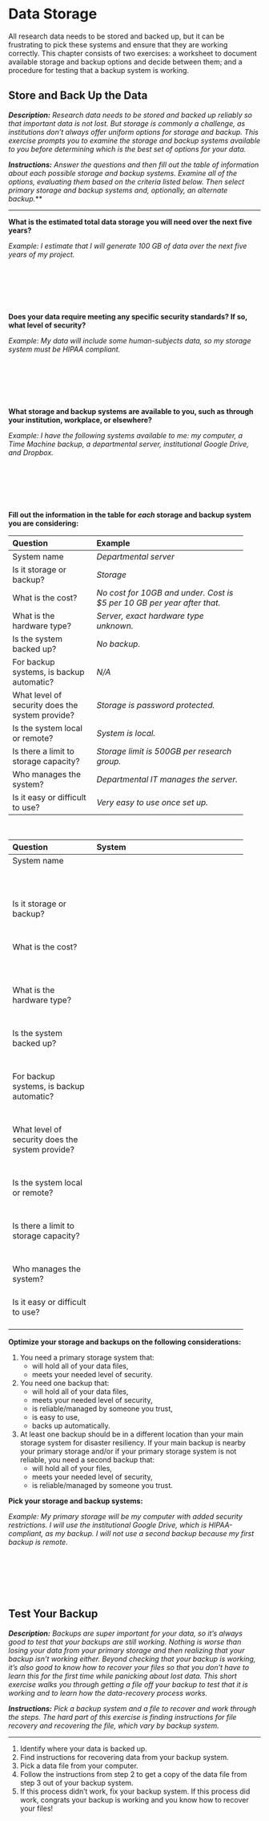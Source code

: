 # Data Storage

All research data needs to be stored and backed up, but it can be frustrating to pick these systems and ensure that they are working correctly. This chapter consists of two exercises: a worksheet to document available storage and backup options and decide between them; and a procedure for testing that a backup system is working.

## Store and Back Up the Data {#storage}

***Description:*** *Research data needs to be stored and backed up reliably so that important data is not lost. But storage is commonly a challenge, as institutions don’t always offer uniform options for storage and backup. This exercise prompts you to examine the storage and backup systems available to you before determining which is the best set of options for your data.*

***Instructions:*** *Answer the questions and then fill out the table of information about each possible storage and backup systems. Examine all of the options, evaluating them based on the criteria listed below. Then select primary storage and backup systems and, optionally, an alternate backup.***

---

**What is the estimated total data storage you will need over the next five years?**

*Example: I estimate that I will generate 100 GB of data over the next five years of my project.*

&nbsp;

&nbsp;

&nbsp;

**Does your data require meeting any specific security standards? If so, what level of security?**

*Example: My data will include some human-subjects data, so my storage system must be HIPAA compliant.*

&nbsp;

&nbsp;

&nbsp;

**What storage and backup systems are available to you, such as through your institution, workplace, or elsewhere?**

*Example: I have the following systems available to me: my computer, a Time Machine backup, a departmental server, institutional Google Drive, and Dropbox.*

&nbsp;

&nbsp;

&nbsp;

**Fill out the information in the table for *each* storage and backup system you are considering:**

------------------------------------------------------------------
Question                Example
--------------------    ------------------------------------------
System name             *Departmental server*

Is it storage or        *Storage*
backup?

What is the cost?       *No cost for 10GB and under.
                        Cost is $5 per 10 GB per year after that.*

What is the hardware    *Server, exact hardware type unknown.*
type?

Is the system           *No backup.*
backed up?

For backup systems,     *N/A*
is backup automatic?

What level of           *Storage is password protected.*
security does the 
system provide?

Is the system local     *System is local.*
or remote?

Is there a limit        *Storage limit is 500GB per research 
to storage capacity?    group.*

Who manages the         *Departmental IT manages the server.*
system?

Is it easy or           *Very easy to use once set up.*
difficult to use?
--------------------    ------------------------------------------

&nbsp;

------------------------------------------------------------------
Question                System
--------------------    ------------------------------------------
System name             &nbsp;
&nbsp;&nbsp;&nbsp;
&nbsp;&nbsp;&nbsp;
&nbsp;&nbsp;&nbsp;
&nbsp;&nbsp;&nbsp;
&nbsp;&nbsp;&nbsp;
&nbsp;&nbsp;&nbsp;
&nbsp;&nbsp;&nbsp;
&nbsp;&nbsp;&nbsp;
&nbsp;&nbsp;&nbsp;
&nbsp;&nbsp;&nbsp;
&nbsp;&nbsp;&nbsp;
&nbsp;&nbsp;&nbsp;
&nbsp;&nbsp;&nbsp;
&nbsp;&nbsp;&nbsp;
&nbsp;&nbsp;&nbsp;
&nbsp;&nbsp;&nbsp;
&nbsp;&nbsp;&nbsp;
&nbsp;&nbsp;&nbsp;
&nbsp;&nbsp;&nbsp;
&nbsp;&nbsp;&nbsp;
&nbsp;&nbsp;&nbsp;
&nbsp;&nbsp;&nbsp;
&nbsp;&nbsp;&nbsp;
&nbsp;&nbsp;&nbsp;
&nbsp;&nbsp;&nbsp;
&nbsp;&nbsp;&nbsp;

Is it storage or        &nbsp;
backup?
&nbsp;&nbsp;&nbsp;
&nbsp;&nbsp;&nbsp;
&nbsp;&nbsp;&nbsp;
&nbsp;&nbsp;&nbsp;
&nbsp;&nbsp;&nbsp;
&nbsp;&nbsp;&nbsp;
&nbsp;&nbsp;&nbsp;
&nbsp;&nbsp;&nbsp;
&nbsp;&nbsp;&nbsp;
&nbsp;&nbsp;&nbsp;
&nbsp;&nbsp;&nbsp;
&nbsp;&nbsp;&nbsp;
&nbsp;&nbsp;&nbsp;
&nbsp;&nbsp;&nbsp;
&nbsp;&nbsp;&nbsp;
&nbsp;&nbsp;&nbsp;
&nbsp;&nbsp;&nbsp;
&nbsp;&nbsp;&nbsp;
&nbsp;&nbsp;&nbsp;
&nbsp;&nbsp;&nbsp;
&nbsp;&nbsp;&nbsp;
&nbsp;&nbsp;&nbsp;

What is the cost?       &nbsp;
&nbsp;&nbsp;&nbsp;
&nbsp;&nbsp;&nbsp;
&nbsp;&nbsp;&nbsp;
&nbsp;&nbsp;&nbsp;
&nbsp;&nbsp;&nbsp;
&nbsp;&nbsp;&nbsp;
&nbsp;&nbsp;&nbsp;
&nbsp;&nbsp;&nbsp;
&nbsp;&nbsp;&nbsp;
&nbsp;&nbsp;&nbsp;
&nbsp;&nbsp;&nbsp;
&nbsp;&nbsp;&nbsp;
&nbsp;&nbsp;&nbsp;
&nbsp;&nbsp;&nbsp;
&nbsp;&nbsp;&nbsp;
&nbsp;&nbsp;&nbsp;
&nbsp;&nbsp;&nbsp;
&nbsp;&nbsp;&nbsp;
&nbsp;&nbsp;&nbsp;
&nbsp;&nbsp;&nbsp;
&nbsp;&nbsp;&nbsp;
&nbsp;&nbsp;&nbsp;
&nbsp;&nbsp;&nbsp;
&nbsp;&nbsp;&nbsp;

What is the hardware    &nbsp;
type?
&nbsp;&nbsp;&nbsp;
&nbsp;&nbsp;&nbsp;
&nbsp;&nbsp;&nbsp;
&nbsp;&nbsp;&nbsp;
&nbsp;&nbsp;&nbsp;
&nbsp;&nbsp;&nbsp;
&nbsp;&nbsp;&nbsp;
&nbsp;&nbsp;&nbsp;
&nbsp;&nbsp;&nbsp;
&nbsp;&nbsp;&nbsp;
&nbsp;&nbsp;&nbsp;
&nbsp;&nbsp;&nbsp;
&nbsp;&nbsp;&nbsp;
&nbsp;&nbsp;&nbsp;

Is the system           &nbsp;
backed up?
&nbsp;&nbsp;&nbsp;
&nbsp;&nbsp;&nbsp;
&nbsp;&nbsp;&nbsp;
&nbsp;&nbsp;&nbsp;
&nbsp;&nbsp;&nbsp;
&nbsp;&nbsp;&nbsp;
&nbsp;&nbsp;&nbsp;
&nbsp;&nbsp;&nbsp;
&nbsp;&nbsp;&nbsp;
&nbsp;&nbsp;&nbsp;
&nbsp;&nbsp;&nbsp;
&nbsp;&nbsp;&nbsp;
&nbsp;&nbsp;&nbsp;
&nbsp;&nbsp;&nbsp;

For backup systems,     &nbsp;
is backup automatic?
&nbsp;&nbsp;&nbsp;
&nbsp;&nbsp;&nbsp;
&nbsp;&nbsp;&nbsp;
&nbsp;&nbsp;&nbsp;
&nbsp;&nbsp;&nbsp;
&nbsp;&nbsp;&nbsp;
&nbsp;&nbsp;&nbsp;
&nbsp;&nbsp;&nbsp;
&nbsp;&nbsp;&nbsp;
&nbsp;&nbsp;&nbsp;
&nbsp;&nbsp;&nbsp;
&nbsp;&nbsp;&nbsp;
&nbsp;&nbsp;&nbsp;
&nbsp;&nbsp;&nbsp;

What level of           &nbsp;
security does the 
system provide?
&nbsp;&nbsp;&nbsp;
&nbsp;&nbsp;&nbsp;
&nbsp;&nbsp;&nbsp;
&nbsp;&nbsp;&nbsp;
&nbsp;&nbsp;&nbsp;
&nbsp;&nbsp;&nbsp;
&nbsp;&nbsp;&nbsp;
&nbsp;&nbsp;&nbsp;
&nbsp;&nbsp;&nbsp;
&nbsp;&nbsp;&nbsp;
&nbsp;&nbsp;&nbsp;
&nbsp;&nbsp;&nbsp;
&nbsp;&nbsp;&nbsp;
&nbsp;&nbsp;&nbsp;

Is the system local     &nbsp;
or remote?
&nbsp;&nbsp;&nbsp;
&nbsp;&nbsp;&nbsp;
&nbsp;&nbsp;&nbsp;
&nbsp;&nbsp;&nbsp;
&nbsp;&nbsp;&nbsp;
&nbsp;&nbsp;&nbsp;
&nbsp;&nbsp;&nbsp;
&nbsp;&nbsp;&nbsp;
&nbsp;&nbsp;&nbsp;
&nbsp;&nbsp;&nbsp;
&nbsp;&nbsp;&nbsp;
&nbsp;&nbsp;&nbsp;
&nbsp;&nbsp;&nbsp;
&nbsp;&nbsp;&nbsp;

Is there a limit        &nbsp;
to storage capacity?
&nbsp;&nbsp;&nbsp;
&nbsp;&nbsp;&nbsp;
&nbsp;&nbsp;&nbsp;
&nbsp;&nbsp;&nbsp;
&nbsp;&nbsp;&nbsp;
&nbsp;&nbsp;&nbsp;
&nbsp;&nbsp;&nbsp;
&nbsp;&nbsp;&nbsp;
&nbsp;&nbsp;&nbsp;
&nbsp;&nbsp;&nbsp;
&nbsp;&nbsp;&nbsp;

Who manages the         &nbsp;
system?
&nbsp;&nbsp;&nbsp;
&nbsp;&nbsp;&nbsp;
&nbsp;&nbsp;&nbsp;
&nbsp;&nbsp;&nbsp;
&nbsp;&nbsp;&nbsp;
&nbsp;&nbsp;&nbsp;
&nbsp;&nbsp;&nbsp;
&nbsp;&nbsp;&nbsp;
&nbsp;&nbsp;&nbsp;
&nbsp;&nbsp;&nbsp;
&nbsp;&nbsp;&nbsp;
&nbsp;&nbsp;&nbsp;
&nbsp;&nbsp;&nbsp;
&nbsp;&nbsp;&nbsp;

Is it easy or           &nbsp;
difficult to use?
&nbsp;&nbsp;&nbsp;
&nbsp;&nbsp;&nbsp;
&nbsp;&nbsp;&nbsp;
&nbsp;&nbsp;&nbsp;
&nbsp;&nbsp;&nbsp;
&nbsp;&nbsp;&nbsp;
&nbsp;&nbsp;&nbsp;
&nbsp;&nbsp;&nbsp;
&nbsp;&nbsp;&nbsp;
&nbsp;&nbsp;&nbsp;
&nbsp;&nbsp;&nbsp;
&nbsp;&nbsp;&nbsp;
&nbsp;&nbsp;&nbsp;
&nbsp;&nbsp;&nbsp;
--------------------    ------------------------------------------


**Optimize your storage and backups on the following considerations:**

1. You need a primary storage system that:
    - will hold all of your data files,
    - meets your needed level of security.
2. You need one backup that:
    - will hold all of your data files,
    - meets your needed level of security,
    - is reliable/managed by someone you trust,
    - is easy to use,
    - backs up automatically.
4. At least one backup should be in a different location than your main storage system for disaster resiliency. If your main backup is nearby your primary storage and/or if your primary storage system is not reliable, you need a second backup that: 
    - will hold all of your files,
    - meets your needed level of security,
    - is reliable/managed by someone you trust.

**Pick your storage and backup systems:**

*Example: My primary storage will be my computer with added security restrictions. I will use the institutional Google Drive, which is HIPAA-compliant, as my backup. I will not use a second backup because my first backup is remote.*

&nbsp;

&nbsp;

&nbsp;




## Test Your Backup {#backup}

***Description:*** *Backups are super important for your data, so it’s always good to test that your backups are still working. Nothing is worse than losing your data from your primary storage and then realizing that your backup isn’t working either. Beyond checking that your backup is working, it’s also good to know how to recover your files so that you don’t have to learn this for the first time while panicking about lost data. This short exercise walks you through getting a file off your backup to test that it is working and to learn how the data-recovery process works.*

***Instructions:*** *Pick a backup system and a file to recover and work through the steps. The hard part of this exercise is finding instructions for file recovery and recovering the file, which vary by backup system.*

---

1. Identify where your data is backed up.
2. Find instructions for recovering data from your backup system.
3. Pick a data file from your computer.
4. Follow the instructions from step 2 to get a copy of the data file from step 3 out of your backup system.
5. If this process didn’t work, fix your backup system. If this process did work, congrats your backup is working and you know how to recover your files!
